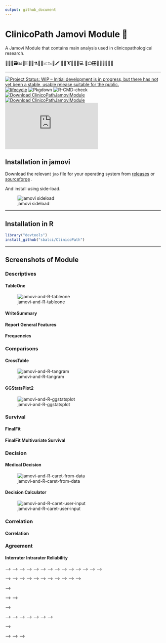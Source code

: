 ```yaml
---
output: github_document
---
```


<!-- README.md is generated from README.Rmd. Please edit that file -->

<!-- ```{r global options, include = FALSE} -->
<!-- knitr::opts_chunk$set( -->
<!--   collapse = TRUE, -->
<!--   comment = "#>", -->
<!--   fig.path = "man/figures/", -->
<!--   out.width = "100%" -->
<!-- ) -->
<!-- ``` -->

# ClinicoPath Jamovi Module 🔬  

A Jamovi Module that contains main analysis used in clinicopathological research.

🔬👀📑🗃📊🏨🗄📇📖⚗📝🎶📈📉📃🖍
🔬🔬🏋🚴🚙👨💻
📸📺🎛🔭🔬💊🔐🍫🌸


---

<!-- badges: start -->
[![Project Status: WIP – Initial development is in progress, but there has not yet been a stable, usable release suitable for the public.](https://www.repostatus.org/badges/latest/wip.svg)](https://www.repostatus.org/#wip)
[![lifecycle](https://img.shields.io/badge/lifecycle-experimental-orange.svg)](https://www.tidyverse.org/lifecycle/)
<!-- [![GitHub last commit](https://img.shields.io/github/last-commit/sbalci/histopathology-template.svg)](https://github.com/sbalci/histopathology-template/commits/master) -->
![Pkgdown](https://github.com/sbalci/ClinicoPathJamoviModule/workflows/Pkgdown/badge.svg)
![R-CMD-check](https://github.com/sbalci/ClinicoPathJamoviModule/workflows/R-CMD-check/badge.svg)
[![Download ClinicoPathJamoviModule](https://a.fsdn.com/con/app/sf-download-button)](https://sourceforge.net/projects/clinicopathjamovimodule/files/latest/download)
[![Download ClinicoPathJamoviModule](https://img.shields.io/sourceforge/dt/clinicopathjamovimodule.svg)](https://sourceforge.net/projects/clinicopathjamovimodule/files/latest/download)
[![Download ClinicoPathJamoviModule](https://sourceforge.net/sflogo.php?type=13&group_id=3162830)](https://sourceforge.net/p/clinicopathjamovimodule/)
<!-- badges: end --> 

## Installation in jamovi

Download the relevant `jmo` file for your operating system from [releases](https://github.com/sbalci/ClinicoPathJamoviModule/releases/) or [sourceforge](https://sourceforge.net/projects/clinicopathjamovimodule/files/latest/download) .

And install using side-load.




![jamovi sideload](img/jamovi-sideload.png)

---


## Installation in R

```r
library("devtools")
install_github("sbalci/ClinicoPath")
```

---


## Screenshots of Module

### Descriptives

#### TableOne

![jamovi-and-R-tableone](img/jamovi-and-R-tableone.png)


#### WriteSummary

#### Report General Features

#### Frequencies


### Comparisons

#### CrossTable

![jamovi-and-R-tangram](img/jamovi-and-R-tangram.png)

#### GGStatsPlot2

![jamovi-and-R-ggstatsplot](img/jamovi-and-R-ggstatsplot.png)

### Survival

#### FinalFit

#### FinalFit Multivariate Survival


### Decision

#### Medical Decision


![jamovi-and-R-caret-from-data](img/jamovi-and-R-caret-from-data.png)



#### Decision Calculator

![jamovi-and-R-caret-user-input](img/jamovi-and-R-caret-user-input.png)


### Correlation

#### Correlation


### Agreement


#### Interrater Intrarater Reliability



<!-- --- -->





<!-- <style>.bmc-button img{width: 35px !important;margin-bottom: 1px !important;box-shadow: none !important;border: none !important;vertical-align: middle !important;}.bmc-button{padding: 7px 10px 7px 10px !important;line-height: 35px !important;height:51px !important;min-width:217px !important;text-decoration: none !important;display:inline-flex !important;color:#ffffff !important;background-color:#5F7FFF !important;border-radius: 5px !important;border: 1px solid transparent !important;padding: 7px 10px 7px 10px !important;font-size: 28px !important;letter-spacing:0.6px !important;box-shadow: 0px 1px 2px rgba(190, 190, 190, 0.5) !important;-webkit-box-shadow: 0px 1px 2px 2px rgba(190, 190, 190, 0.5) !important;margin: 0 auto !important;font-family:'Cookie', cursive !important;-webkit-box-sizing: border-box !important;box-sizing: border-box !important;-o-transition: 0.3s all linear !important;-webkit-transition: 0.3s all linear !important;-moz-transition: 0.3s all linear !important;-ms-transition: 0.3s all linear !important;transition: 0.3s all linear !important;}.bmc-button:hover, .bmc-button:active, .bmc-button:focus {-webkit-box-shadow: 0px 1px 2px 2px rgba(190, 190, 190, 0.5) !important;text-decoration: none !important;box-shadow: 0px 1px 2px 2px rgba(190, 190, 190, 0.5) !important;opacity: 0.85 !important;color:#ffffff !important;}</style><link href="https://fonts.googleapis.com/css?family=Cookie" rel="stylesheet"><a class="bmc-button" target="_blank" href="https://www.buymeacoffee.com/bS0teIs"><img src="https://cdn.buymeacoffee.com/buttons/bmc-new-btn-logo.svg" alt="Buy me a coffee"><span style="margin-left:15px;font-size:28px !important;">Buy me a coffee</span></a> -->


<!-- --- -->


<!-- <!-- badges: start --> -->
<!-- <!-- [![CRAN_Release_Badge](http://www.r-pkg.org/badges/version-ago/histopathology-template)](https://CRAN.R-project.org/package=histopathology-template) --> -->
<!-- [![Project Status: WIP – Initial development is in progress, but there has not yet been a stable, usable release suitable for the public.](https://www.repostatus.org/badges/latest/wip.svg)](https://www.repostatus.org/#wip) -->
<!-- [![lifecycle](https://img.shields.io/badge/lifecycle-experimental-orange.svg)](https://www.tidyverse.org/lifecycle/) -->
<!-- <!-- [![Travis Build Status](https://travis-ci.com/sbalci/histopathology-template.svg?branch=master)](https://travis-ci.com/sbalci/histopathology-template) --> -->
<!-- <!-- [![codecov](https://codecov.io/gh/sbalci/histopathology-template/branch/master/graph/badge.svg)](https://codecov.io/gh/sbalci/histopathology-template) --> -->
<!-- <!-- [![Appveyor Build status](https://ci.appveyor.com/api/projects/status/1cxwgpgfi1x9vcdc?svg=true)](https://ci.appveyor.com/project/sbalci/histopathology-template) --> -->
<!-- <!-- [![Coverage Status](https://coveralls.io/repos/github/sbalci/histopathology-template/badge.svg?branch=master)](https://coveralls.io/github/sbalci/histopathology-template?branch=master) --> -->
<!-- <!-- [![CircleCI](https://circleci.com/gh/sbalci/histopathology-template.svg?style=svg)](https://circleci.com/gh/sbalci/histopathology-template) --> -->
<!-- <!-- [![Requirements Status](https://requires.io/github/sbalci/histopathology-template/requirements.svg?branch=master)](https://requires.io/github/sbalci/histopathology-template/requirements/?branch=master) --> -->
<!-- <!-- [![Libraries.io dependency status for GitHub repo](https://img.shields.io/librariesio/github/sbalci/histopathology-template.svg)](https://libraries.io/github/sbalci/histopathology-template) --> -->
<!-- <!-- [![CodeFactor](https://www.codefactor.io/repository/github/sbalci/histopathology-template/badge)](https://www.codefactor.io/repository/github/sbalci/histopathology-template) --> -->
<!-- <!-- [![DepShield Badge](https://depshield.sonatype.org/badges/sbalci/histopathology-template/depshield.svg)](https://depshield.github.io) --> -->
<!-- <!-- [![GuardRails badge](https://badges.guardrails.io/sbalci/histopathology-template.svg?token=13e00877a2660679719002a221904a94ad23d9cf7d31e176ad96aeabe1987be8)](https://dashboard.guardrails.io/default/gh/sbalci/histopathology-template) --> -->
<!-- <!-- [![GitHub last commit](https://img.shields.io/github/last-commit/sbalci/histopathology-template.svg)](https://github.com/sbalci/histopathology-template/commits/master) --> -->
<!-- <!-- [![Daily downloads badge](https://cranlogs.r-pkg.org/badges/last-day/histopathology-template?color=blue)](https://CRAN.R-project.org/package=histopathology-template) --> -->

<!-- <!-- [![GitHub version](https://img.shields.io/badge/GitHub-0.0.0.9000-orange.svg?style=flat-square)](https://github.com/sbalci/histopathology-template/) --> -->
<!-- <!-- [![GitHub issues](https://img.shields.io/github/issues/sbalci/histopathology-template.svg)](https://github.com/sbalci/histopathology-template/issues) --> -->
<!-- <!-- [![GitHub code size in bytes](https://img.shields.io/github/languages/code-size/sbalci/histopathology-template.svg)](https://github.com/sbalci/histopathology-template) --> -->
<!-- <!-- [![GitHub forks](https://img.shields.io/github/forks/sbalci/histopathology-template.svg)](https://github.com/sbalci/histopathology-template/network) --> -->
<!-- <!-- [![GitHub stars](https://img.shields.io/github/stars/sbalci/histopathology-template.svg)](https://github.com/sbalci/histopathology-template/stargazers) --> -->
<!-- <!-- [![Website](https://img.shields.io/badge/website-histopathology-template-orange.svg?colorB=E91E63)](https://sbalci.github.io/histopathology-template/) --> -->
<!-- <!-- [![HitCount](http://hits.dwyl.io/sbalci/histopathology-template.svg)](http://hits.dwyl.io/sbalci/histopathology-template) --> -->
<!-- <!-- [![Twitter](https://img.shields.io/twitter/url/https/github.com/sbalci/histopathology-template.svg?style=social)](https://twitter.com/intent/tweet?text=%23rstats%20codes%20for%20histopathology%20research%20by%20@serdarbalci&url=https%3A%2F%2Fgithub.com%2Fsbalci%2Fhistopathology-template) --> -->
<!-- <!-- ![GitHub](https://img.shields.io/github/license/sbalci/histopathology-template.svg) --> -->
<!-- <!-- [![contributions welcome](https://img.shields.io/badge/contributions-welcome-brightgreen.svg?style=flat)](https://github.com/sbalci/histopathology-template/issues) --> -->
<!-- [![Download histopathR](https://a.fsdn.com/con/app/sf-download-button)](https://sourceforge.net/projects/histopathr/files/latest/download) -->
<!-- [![Download histopathR](https://img.shields.io/sourceforge/dt/histopathr.svg)](https://sourceforge.net/projects/histopathr/files/latest/download) -->
<!-- [![Download histopathR](https://sourceforge.net/sflogo.php?type=13&group_id=3161064)](https://sourceforge.net/p/histopathr/) -->
<!-- [![Say Thanks!](https://img.shields.io/badge/Say%20Thanks-!-1EAEDB.svg)](https://saythanks.io/to/sbalci) -->
<!-- [![Launch Rstudio Binder](http://mybinder.org/badge_logo.svg)](https://mybinder.org/v2/gh/sbalci/histopathology-template/master?urlpath=rstudio) -->
<!-- <!-- badges: end --> -->


<!-- https://github.com/sbalci/histopathology-template -->


<!-- This repository is a template for the codes I use in [my and my friends' histopathology research](https://sbalci.github.io/cv/SerdarBalciMDPathologist.html). -->

<!-- --- -->

<!-- **See examples** -->

<!-- - See some of the codes here: https://sbalci.github.io/histopathology-template/Report.html -->


<!-- - You may also install [histopathR](https://sbalci.github.io/histopathR/) package to get all the codes as R Markdown Template. -->


<!-- ``` r -->
<!-- devtools::install_github("sbalci/histopathR") -->
<!-- rmarkdown::draft(file = "myfile", -->
<!--                  template = "clinicopathological", -->
<!--                  package = "histopathR", -->
<!--                  create_dir = TRUE, -->
<!--                  edit = TRUE) -->
<!-- ``` -->

<!-- - I have tried to collect common codes in [My R Codes For Data Analysis](https://sbalci.github.io/MyRCodesForDataAnalysis/). I plan to collect them under the package [histopathR](https://sbalci.github.io/histopathR/) gradually. -->

<!-- --- -->

<!-- **How to use** -->

<!-- - *In RStudio:* -->

<!--    - Fork this repository. Then use this repository as template as described [here](https://help.github.com/en/articles/creating-a-repository-from-a-template).  -->

<!--    - Use RStudio project as described [here](https://happygitwithr.com/existing-github-first.html#new-rstudio-project-via-git-clone-1). -->

<!--    - Do not forget to change chunk functions to `eval = TRUE`.  -->

<!--    - This template contains packages using [renv](https://rstudio.github.io/renv/articles/renv.html).  -->

<!-- - *Via Docker:* -->

<!-- https://hub.docker.com/r/serdarbalci/clinicopathological -->

<!-- ```bash -->
<!-- docker pull serdarbalci/clinicopathological -->
<!-- ``` -->


<!-- https://twitter.com/serdarbalci/status/1197849208302252032 -->


<!-- - *As a standalone app (for mac only):* -->

<!-- https://sourceforge.net/projects/histopathr/ -->

<!-- https://twitter.com/serdarbalci/status/1198348640294711296 -->


<!-- https://serdarbalci.gitbook.io/parapathology/computers/computers#deploying-a-shiny-app-as-a-desktop-application-with-electron -->


<!-- - *As a Shiny app:* -->

<!-- Launch here: -->
<!-- https://serdarbalci.shinyapps.io/histopathR/ -->


<!-- Run in your own computer R session: -->

<!-- ```r -->
<!-- library(shiny) -->
<!-- runUrl("https://github.com/sbalci/histopathRshiny/raw/master/histopathRshiny.tar.gz") -->
<!-- ``` -->



<!-- Code here: -->
<!-- https://github.com/sbalci/histopathRshiny -->


<!-- - *As a jamovi module:* -->

<!-- Download module here: -->

<!-- https://github.com/sbalci/ClinicoPathJamoviModule/raw/master/ClinicoPath.jmo -->

<!-- https://github.com/sbalci/ClinicoPathJamoviModule -->

<!-- https://sourceforge.net/projects/clinicopathjamovimodule/ -->


<!-- --- -->

<!-- **Recommended Links for Reproducible Research** -->

<!-- - [Reproducible Templates for Analysis and Dissemination](https://www.coursera.org/learn/reproducible-templates-analysis/home/info) -->

<!-- - [Happy Git and GitHub for the useR](https://happygitwithr.com/) -->

<!-- - [R-Giris Dersi Sunum](https://sbalci.github.io/MyRCodesForDataAnalysis/R-Giris.html) -->

<!-- - [R-Giris Dersi](https://sbalci.github.io/MyRCodesForDataAnalysis/R-Giris.nb.html) -->

<!-- - [R-Markdown Dersi Sunum](https://sbalci.github.io/MyRCodesForDataAnalysis/R-Markdown.nb.html) -->

<!-- - [R-Markdown Dersi](https://sbalci.github.io/MyRCodesForDataAnalysis/R-Markdown.html) -->

<!-- - [How to Prepare Data for Histopathology Research pdf](https://sbalci.github.io/MyRCodesForDataAnalysis/How-to-Prepare-Data-for-Histopathology-Research.pdf) -->

<!-- - [How to Prepare Data for Histopathology Research](https://sbalci.github.io/MyRCodesForDataAnalysis/How-to-Prepare-Data-for-Histopathology-Research.nb.html)  -->

<!-- - [How to Prepare Data for Histopathology Research Presentation](https://sbalci.github.io/MyRCodesForDataAnalysis/How-to-Prepare-Data-for-Histopathology-Research.html)  -->


<!-- - ["The Quartz guide to bad data"nın Türkçe çevirisi: Kötü Veri Kılavuzu ](https://sbalci.github.io/Kotu-Veri-Kilavuzu/) -->


<!-- - [Create A MS Word Template for R Markdown](https://vimeo.com/110804387) -->



<!-- **Please Give Me FeedBack** -->

<!-- https://goo.gl/forms/YjGZ5DHgtPlR1RnB3 -->



<!-- --- -->


<!-- 🔬🔬🔬🔬🔬 -->


<!-- UNDER CONSTRUCTION 🛠⛔️⚠️🔩 -->

<!-- <!-- https://sbalci.github.io/histopathology-template/ --> -->

<!-- <a class="twitter-follow-button" data-show-count="false" href="https://twitter.com/serdarbalci">Follow @serdarbalci</a><script async src="https://platform.twitter.com/widgets.js" charset="utf-8"></script> -->

<!-- <!-- [![contributions welcome](https://img.shields.io/badge/contributions-welcome-brightgreen.svg?style=flat)](https://github.com/sbalci/histopathology-template/issues) --> -->
<!-- [![Say Thanks!](https://img.shields.io/badge/Say%20Thanks-!-1EAEDB.svg)](https://saythanks.io/to/sbalci) -->
<!-- <!-- [![HitCount](http://hits.dwyl.io/sbalci/histopathology-template.svg)](http://hits.dwyl.io/sbalci/histopathology-template) --> -->


<!-- <!-- --- --> -->


<!-- <!-- 🔬 **I plan to collect codes for future research. I will add some small functions.**   --> -->
<!-- <!-- - Methods to import and prepare data for analysis.   --> -->
<!-- <!-- - Descriptive statistics.   --> -->
<!-- <!-- - Hypothesis tests.   --> -->
<!-- <!-- - Survival analysis.   --> -->
<!-- <!-- - Regression analysis.   --> -->
<!-- <!-- - Cluster analysis.   --> -->


<!-- <!-- 🔬 **I plan to make template files to form when loading the package.**   --> -->


<!-- <!-- 🔬 **I plan two tutorial files as vignettes:**   --> -->
<!-- <!-- - How to prepare data for histopathological research   --> -->
<!-- <!-- - How to analyse data for histopathological research   --> -->



<!-- --- -->

